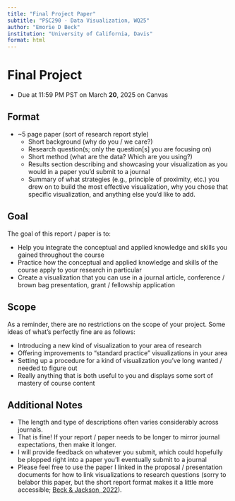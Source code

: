 ```yaml
---
title: "Final Project Paper"
subtitle: "PSC290 - Data Visualization, WQ25"
author: "Emorie D Beck"
institution: "University of California, Davis"
format: html
---
```


# Final Project

-   Due at 11:59 PM PST on March **20**, 2025 on Canvas

## Format

-   \~5 page paper (sort of research report style)
    -   Short background (why do you / we care?)
    -   Research question(s; only the question\[s\] you are focusing on)
    -   Short method (what are the data? Which are you using?)
    -   Results section describing and showcasing your visualization as you would in a paper you'd submit to a journal
    -   Summary of what strategies (e.g., principle of proximity, etc.) you drew on to build the most effective visualization, why you chose that specific visualization, and anything else you'd like to add.

## Goal

The goal of this report / paper is to:

-   Help you integrate the conceptual and applied knowledge and skills you gained throughout the course
-   Practice how the conceptual and applied knowledge and skills of the course apply to your research in particular
-   Create a visualization that you can use in a journal article, conference / brown bag presentation, grant / fellowship application

## Scope

As a reminder, there are no restrictions on the scope of your project. Some ideas of what's perfectly fine are as follows:

-   Introducing a new kind of visualization to your area of research
-   Offering improvements to "standard practice" visualizations in your area
-   Setting up a procedure for a kind of visualization you've long wanted / needed to figure out
-   Really anything that is both useful to you and displays some sort of mastery of course content

## Additional Notes

-   The length and type of descriptions often varies considerably across journals.
-   That is fine! If your report / paper needs to be longer to mirror journal expectations, then make it longer.
-   I will provide feedback on whatever you submit, which could hopefully be plopped right into a paper you'll eventually submit to a journal
-   Please feel free to use the paper I linked in the proposal / presentation documents for how to link visualizations to research questions (sorry to belabor this paper, but the short report format makes it a little more accessible; [Beck & Jackson, 2022](https://journals.sagepub.com/eprint/JJIZZFKKZZPZCIG9VGIU/full)).
